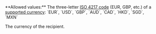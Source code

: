 <ParamField query="Currency" type="string" required>
**Allowed values:** The three-letter <a href="/api-reference/overview/data-formats" target="_blank">ISO 4217 code</a> (EUR, GBP, etc.) of a <a href="/guides/currencies" target="_blank">supported currency</a>: `EUR`, `USD`, `GBP`, `AUD`, `CAD`, `HKD`, `SGD`, `MXN`

The currency of the recipient.
</ParamField>